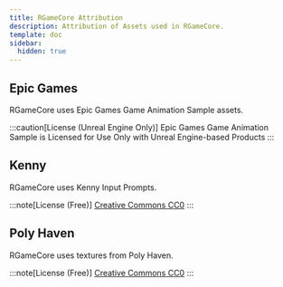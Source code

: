 ```yaml
---
title: RGameCore Attribution
description: Attribution of Assets used in RGameCore.
template: doc
sidebar:
  hidden: true
---
```



## Epic Games

RGameCore uses Epic Games Game Animation Sample assets.

<LinkCard
  title="Game Animation Sample"
  href="https://www.fab.com/listings/880e319a-a59e-4ed2-b268-b32dac7fa016"
/>

:::caution[License (Unreal Engine Only)]
Epic Games Game Animation Sample is Licensed for Use Only with Unreal Engine-based Products
:::

## Kenny

RGameCore uses Kenny Input Prompts.

<LinkCard
  title="Kenny Input Prompts"
  href="https://kenney.nl/assets/input-prompts"
/>

:::note[License (Free)]
[Creative Commons CC0](https://creativecommons.org/publicdomain/zero/1.0/ "Creative Commons CC0")
:::

## Poly Haven

RGameCore uses textures from Poly Haven.

<LinkCard title="Poly Haven" href="https://polyhaven.com/textures" />

:::note[License (Free)]
[Creative Commons CC0](https://creativecommons.org/publicdomain/zero/1.0/ "Creative Commons CC0")
:::
